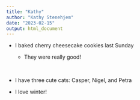 ```yaml
---
title: "Kathy"
author: "Kathy Stenehjem"
date: "2023-02-15"
output: html_document
---
```



* I baked cherry cheesecake cookies last Sunday

  * They were really good!
  
<br>
  
* I have three cute cats: Casper, Nigel, and Petra

* I love winter!

